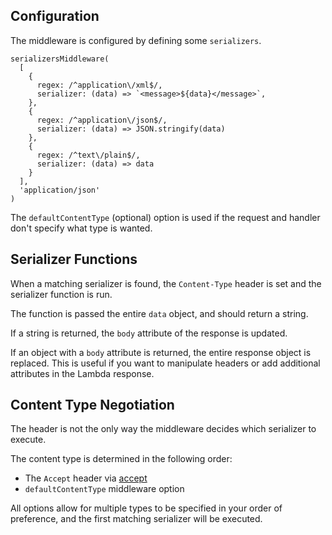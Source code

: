## Configuration

The middleware is configured by defining some `serializers`.

```
serializersMiddleware(
  [
    {
      regex: /^application\/xml$/,
      serializer: (data) => `<message>${data}</message>`,
    },
    {
      regex: /^application\/json$/,
      serializer: (data) => JSON.stringify(data)
    },
    {
      regex: /^text\/plain$/,
      serializer: (data) => data
    }
  ],
  'application/json'
)
```

The `defaultContentType` (optional) option is used if the request and handler don't specify what type is wanted.


## Serializer Functions

When a matching serializer is found, the `Content-Type` header is set and the serializer function is run.

The function is passed the entire `data` object, and should return a string.

If a string is returned, the `body` attribute of the response is updated.

If an object with a `body` attribute is returned, the entire response object is replaced. This is useful if you want to manipulate headers or add additional attributes in the Lambda response.


## Content Type Negotiation

The header is not the only way the middleware decides which serializer to execute.

The content type is determined in the following order:

 * The `Accept` header via [accept](https://www.npmjs.com/package/accept)
 * `defaultContentType` middleware option

All options allow for multiple types to be specified in your order of preference, and the first matching serializer will be executed.
